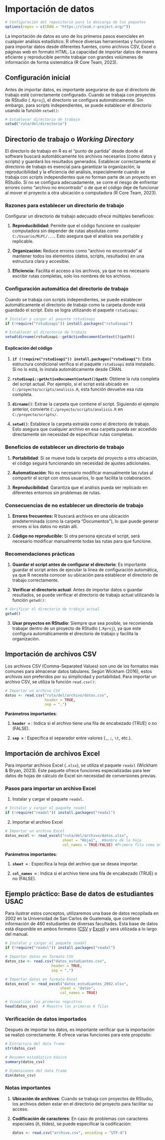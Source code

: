 # Importación de datos

```r
# Configuración del repositorio para la descarga de los paquetes
options(repos = c(CRAN = "https://cloud.r-project.org/"))
```

La importación de datos es uno de los primeros pasos esenciales en cualquier análisis estadístico. R ofrece diversas herramientas y funciones para importar datos desde diferentes fuentes, como archivos CSV, Excel o páginas web en formato HTML. La capacidad de importar datos de manera eficiente y reproducible permite trabajar con grandes volúmenes de información de forma sistemática (R Core Team, 2023).

## Configuración inicial

Antes de importar datos, es importante asegurarse de que el directorio de trabajo esté correctamente configurado. Cuando se trabaja con proyectos de RStudio (`.Rproj`), el directorio se configura automáticamente. Sin embargo, para scripts independientes, se puede establecer el directorio usando la función `setwd()`:

```r
# Establecer directorio de trabajo
setwd("ruta/del/directorio")
```

## Directorio de trabajo o *Working Directory*

El directorio de trabajo en R es el "punto de partida" desde donde el software buscará automáticamente los archivos necesarios (como datos y scripts) y guardará los resultados generados. Establecer correctamente el directorio de trabajo es esencial para garantizar la organización, la reproducibilidad y la eficiencia del análisis, especialmente cuando se trabaja con scripts independientes que no forman parte de un proyecto en RStudio. Si no se configura adecuadamente, se corre el riesgo de enfrentar errores como "archivo no encontrado" o de que el código deje de funcionar al mover el proyecto a otra ubicación o computadora (R Core Team, 2023).

### Razones para establecer un directorio de trabajo

Configurar un directorio de trabajo adecuado ofrece múltiples beneficios:

1.  **Reproducibilidad:** Permite que el código funcione en cualquier computadora sin depender de rutas absolutas como `C:/Usuario/MiPC/...`. Esto asegura que el análisis sea portable y replicable.

2.  **Organización:** Reduce errores como "archivo no encontrado" al mantener todos los elementos (datos, scripts, resultados) en una estructura clara y accesible.

3.  **Eficiencia:** Facilita el acceso a los archivos, ya que no es necesario escribir rutas completas, solo los nombres de los archivos.

### Configuración automática del directorio de trabajo

Cuando se trabaja con scripts independientes, se puede establecer automáticamente el directorio de trabajo como la carpeta donde está guardado el script. Esto se logra utilizando el paquete `rstudioapi`:

```r
# Instalar y cargar el paquete rstudioapi
if (!require("rstudioapi")) install.packages("rstudioapi")

# Establecer el directorio de trabajo
setwd(dirname(rstudioapi::getActiveDocumentContext()$path))

```

#### Explicación del código

1.  **`if (!require("rstudioapi")) install.packages("rstudioapi")`**: Esta estructura condicional verifica si el paquete `rstudioapi` está instalado. Si no lo está, lo instala automáticamente desde CRAN.

2.  **`rstudioapi::getActiveDocumentContext()$path`**: Obtiene la ruta completa del script actual. Por ejemplo, si el script está ubicado en `C:/proyecto/scripts/analisis.R`, esta función devuelve esa ruta completa.

3.  **`dirname()`**: Extrae la carpeta que contiene el script. Siguiendo el ejemplo anterior, convierte `C:/proyecto/scripts/analisis.R` en `C:/proyecto/scripts/`.

4.  **`setwd()`**: Establece la carpeta extraída como el directorio de trabajo. Esto asegura que cualquier archivo en esa carpeta pueda ser accedido directamente sin necesidad de especificar rutas completas.

### Beneficios de establecer un directorio de trabajo

1.  **Portabilidad**: Si se mueve toda la carpeta del proyecto a otra ubicación, el código seguirá funcionando sin necesidad de ajustes adicionales.

2.  **Automatización**: No es necesario modificar manualmente las rutas al compartir el script con otros usuarios, lo que facilita la colaboración.

3.  **Reproducibilidad**: Garantiza que el análisis pueda ser replicado en diferentes entornos sin problemas de rutas.

### Consecuencias de no establecer un directorio de trabajo

1.  **Errores frecuentes:** R buscará archivos en una ubicación predeterminada (como la carpeta "Documentos"), lo que puede generar errores si los datos no están allí.

2.  **Código no reproducible:** Si otra persona ejecuta el script, será necesario modificar manualmente todas las rutas para que funcione.

### Recomendaciones prácticas

1.  **Guardar el script antes de configurar el directorio**: Es importante guardar el script antes de ejecutar la línea de configuración automática, ya que R necesita conocer su ubicación para establecer el directorio de trabajo correctamente.

2.  **Verificar el directorio actual**: Antes de importar datos o guardar resultados, se puede verificar el directorio de trabajo actual utilizando la función `getwd()`:

```r
# Verificar el directorio de trabajo actual
getwd()
```

3.  **Usar proyectos en RStudio**: Siempre que sea posible, se recomienda trabajar dentro de un proyecto de RStudio (`.Rproj`), ya que este configura automáticamente el directorio de trabajo y facilita la organización.

## Importación de archivos CSV

Los archivos CSV (Comma-Separated Values) son uno de los formatos más comunes para almacenar datos tabulares. Según Wickham (2016), estos archivos son preferidos por su simplicidad y portabilidad. Para importar un archivo CSV, se utiliza la función `read.csv()`:

```r
# Importar un archivo CSV
datos <- read.csv("ruta/del/archivo/datos.csv", 
                  header = TRUE, 
                  sep = ",")

```

**Parámetros importantes**:

1.  **`header =`** : Indica si el archivo tiene una fila de encabezado (TRUE) o no (FALSE).

2.  **`sep =`** : Especifica el separador entre valores (`,`, `;`, `\t`, etc.).

## Importación de archivos Excel

Para importar archivos Excel (`.xlsx`), se utiliza el paquete `readxl` (Wickham & Bryan, 2023). Este paquete ofrece funciones especializadas para leer datos de hojas de cálculo de Excel sin necesidad de conversiones previas.

### Pasos para importar un archivo Excel

1.  Instalar y cargar el paquete `readxl`.

```r
# Instalar y cargar el paquete readxl
if (!require("readxl")) install.packages("readxl")

```

2.  Importar el archivo Excel

```r
# Importar un archivo Excel
datos_excel <- read_excel("ruta/del/archivo/datos.xlsx",
                          sheet = "Hoja1",  #Nombre de la hoja
                          col_names = TRUE/FALSE) #Primera fila como encabezado

```

**Parámetros importantes**:

1.  **`sheet =`** : Especifica la hoja del archivo que se desea importar.

2.  **`col_names =`** : Indica si el archivo tiene una fila de encabezado (TRUE) o no (FALSE).

## Ejemplo práctico: Base de datos de estudiantes USAC

Para ilustrar estos conceptos, utilizaremos una base de datos recopilada en 2002 en la Universidad de San Carlos de Guatemala, que contiene información de 460 estudiantes de diversas facultades. Esta base de datos está disponible en ambos formatos ([CSV](https://drive.google.com/file/d/1ZUg9MUHNApvq0gHcr-KFu88ah1QI0D3O/view?usp=drive_link) y [Excel](https://docs.google.com/spreadsheets/d/1QKF09EHbp2H647jdDIYppKa1YEYd75VK/edit?usp=sharing&ouid=106152052819657144907&rtpof=true&sd=true)) y será utilizada a lo largo del manual.

```r
# Instalar y cargar el paquete readxl
if (!require("readxl")) install.packages("readxl")

# Importar datos en formato CSV
datos_csv <- read.csv("datos_estudiantes.csv", 
                     header = TRUE, 
                     sep = ",")

# Importar datos en formato Excel
datos_excel <- read_excel("datos_estudiantes_2002.xlsx",
                         sheet = "datos",
                         col_names = TRUE)

# Visualizar los primeros registros
head(datos_csv)  # Muestra las primeras 6 filas
```

### Verificación de datos importados

Después de importar los datos, es importante verificar que la importación se realizó correctamente. R ofrece varias funciones para este propósito:

```r
# Estructura del data frame
str(datos_csv)

# Resumen estadístico básico
summary(datos_csv)

# Dimensiones del data frame
dim(datos_csv)
```

### Notas importantes

1.  **Ubicación de archivos**: Cuando se trabaja con proyectos de RStudio, los archivos deben estar en el directorio del proyecto para facilitar su acceso.

2.  **Codificación de caracteres**: En caso de problemas con caracteres especiales (ñ, tildes), se puede especificar la codificación:

    ```r
    datos <- read.csv("archivo.csv", encoding = "UTF-8")
    ```
